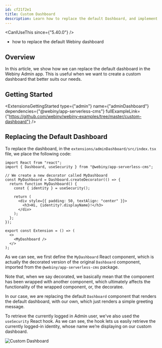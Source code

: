 ```yaml
---
id: cf21f2e1
title: Custom Dashboard
description: Learn how to replace the default Dashboard, and implement a custom one.
---
```



<CanIUseThis since={"5.40.0"} />

<WhatYouWillLearn>

- how to replace the default Webiny dashboard

</WhatYouWillLearn>

## Overview

In this article, we show how we can replace the default dashboard in the Webiny Admin app. This is useful when we want to create a custom dashboard that better suits our needs.

## Getting Started

<ExtensionsGettingStarted
  type={"admin"}
  name={"adminDashboard"}
  dependencies={"@webiny/app-serverless-cms"}
  fullExampleLink={"https://github.com/webiny/webiny-examples/tree/master/custom-dashboard"}
/>

## Replacing the Default Dashboard

To replace the dashboard, in the `extensions/adminDashboard/src/index.tsx` file, we place the following code:

```tsx extensions/adminDashboard/src/index.tsx
import React from "react";
import { Dashboard, useSecurity } from "@webiny/app-serverless-cms";

// We create a new decorator called MyDashboard
const MyDashboard = Dashboard.createDecorator(() => {
  return function MyDashboard() {
    const { identity } = useSecurity();

    return (
      <div style={{ padding: 50, textAlign: "center" }}>
        <h3>Hi, {identity?.displayName}!</h3>
      </div>
    );
  };
});

export const Extension = () => (
  <>
    <MyDashboard />
  </>
);
```

As we can see, we first define the `MyDashboard` React component, which is actually the decorated version of the original `Dashboard` component, imported from the `@webiny/app-serverless-cms` package.

Note that, when we say decorated, we basically mean that the component has been wrapped with another component, which ultimately affects the functionality of the wrapped component, or, the decoratee.

In our case, we are replacing the default `Dashboard` component that renders the default dashboard, with our own, which just renders a simple greeting message.

To retrieve the currently logged in Admin user, we've also used the `useSecurity` React hook. As we can see, the hook lets us easily retrieve the currently logged-in identity, whose name we’re displaying on our custom dashboard.

<Image src={customDashboard} alt="Custom Dashboard" />
